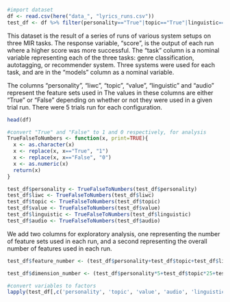 


```r
#import dataset
df <- read.csv(here("data_", "lyrics_runs.csv"))
test_df <- df %>% filter(personality=="True"|topic=="True"|linguistic=="True"|liwc=="True"|value=="True"|audio=="True")
```

This dataset is the result of a series of runs of various system setups on three MIR tasks. The response variable, "score", is the output of each run where a higher score was more successful. The "task" column is a nominal variable representing each of the three tasks: genre classification, autotagging, or recommender system. Three systems were used for each task, and are in the "models" column as a nominal variable. 

The columns "personality", "liwc", "topic", "value", "linguistic" and "audio" represent the feature sets used in The values in these columns are either "True" or "False" depending on whether or not they were used in a given trial run. There were 5 trials run for each configuration. 

```r
head(df)
```

```r
#convert "True" and "False" to 1 and 0 respectively, for analysis
TrueFalseToNumbers <- function(x, print=TRUE){
  x <- as.character(x)
  x <- replace(x, x=="True", "1")
  x <- replace(x, x=="False", "0")
  x <- as.numeric(x)
  return(x)
}

test_df$personality <- TrueFalseToNumbers(test_df$personality)
test_df$liwc <- TrueFalseToNumbers(test_df$liwc)
test_df$topic <- TrueFalseToNumbers(test_df$topic)
test_df$value <- TrueFalseToNumbers(test_df$value)
test_df$linguistic <- TrueFalseToNumbers(test_df$linguistic)
test_df$audio <- TrueFalseToNumbers(test_df$audio)

```

We add two columns for exploratory analysis, one representing the number of feature sets used in each run, and a second representing the overall number of features used in each run. 

```r
test_df$feature_number <- (test_df$personality+test_df$topic+test_df$linguistic+test_df$liwc+test_df$value+test_df$audio)

test_df$dimension_number <- (test_df$personality*5+test_df$topic*25+test_df$linguistic*9+test_df$liwc*72+test_df$value*49+test_df$audio*240)
```

```r
#convert variables to factors
lapply(test_df[,c('personality', 'topic', 'value', 'audio', 'linguistic', 'liwc')], as.factor)
```


